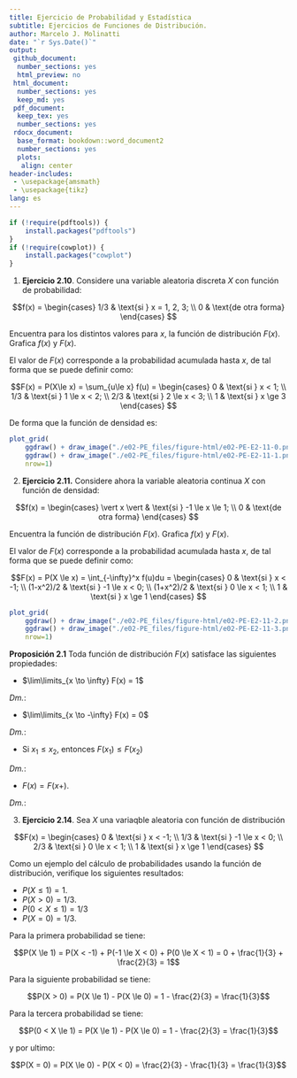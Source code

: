 ```yaml
---
title: Ejercicio de Probabilidad y Estadística
subtitle: Ejercicios de Funciones de Distribución.
author: Marcelo J. Molinatti
date: "`r Sys.Date()`"
output:
 github_document:
  number_sections: yes
  html_preview: no
 html_document:
  number_sections: yes
  keep_md: yes
 pdf_document:
  keep_tex: yes
  number_sections: yes
 rdocx_document:
  base_format: bookdown::word_document2
  number_sections: yes
  plots:
   align: center
header-includes:
 - \usepackage{amsmath}
 - \usepackage{tikz}
lang: es
---
```


```r
if (!require(pdftools)) {
    install.packages("pdftools")
}
if (!require(cowplot)) {
    install.packages("cowplot")
}
```

1. **Ejercicio 2.10**. Considere una variable aleatoria discreta $X$ con función de probabilidad:

$$f(x) = 
    \begin{cases}
        1/3 & \text{si } x = 1, 2, 3; \\
        0   & \text{de otra forma} 
    \end{cases}
$$

Encuentra para los distintos valores para $x$, la función de distribución $F(x)$. Grafica $f(x)$ y  $F(x)$.

El valor de $F(x)$ corresponde a la probabilidad acumulada hasta $x$, de tal forma que se puede definir como:

$$F(x) = P(X\le x) = \sum_{u\le x} f(u) = 
    \begin{cases}
        0 & \text{si } x < 1; \\
        1/3 & \text{si } 1 \le x < 2; \\
        2/3 & \text{si } 2 \le x < 3; \\
        1 & \text{si } x \ge 3
    \end{cases}
$$

De forma que la función de densidad es:

```r
plot_grid(
    ggdraw() + draw_image("./e02-PE_files/figure-html/e02-PE-E2-11-0.png"),
    ggdraw() + draw_image("./e02-PE_files/figure-html/e02-PE-E2-11-1.png"),
    nrow=1)
```

2. **Ejercicio 2.11.** Considere ahora la variable aleatoria continua $X$ con función de densidad:

$$f(x) = 
    \begin{cases}
        \vert x \vert & \text{si } -1 \le x \le 1; \\
        0   & \text{de otra forma}
    \end{cases}
$$

Encuentra la función de distribución $F(x)$. Grafica $f(x)$ y $F(x)$.

El valor de $F(x)$ corresponde a la probabilidad acumulada hasta $x$, de tal forma que se puede definir como:

$$F(x) = P(X \le x) = \int_{-\infty}^x f(u)du = 
    \begin{cases}
        0 & \text{si } x < -1; \\
        (1-x^2)/2 & \text{si } -1 \le x < 0; \\
        (1+x^2)/2 & \text{si } 0 \le x < 1; \\
        1 & \text{si } x \ge 1
    \end{cases}
$$

```r
plot_grid(
    ggdraw() + draw_image("./e02-PE_files/figure-html/e02-PE-E2-11-2.png"),
    ggdraw() + draw_image("./e02-PE_files/figure-html/e02-PE-E2-11-3.png"),
    nrow=1)
```

**Proposición 2.1** Toda función de distribución $F(x)$ satisface las siguientes propiedades:

* $\lim\limits_{x \to \infty} F(x) = 1$

_Dm._: 

* $\lim\limits_{x \to -\infty} F(x) = 0$

_Dm._: 

* Si $x_1 \le x_2$, entonces $F(x_1) \le F(x_2)$

_Dm._: 

* $F(x) = F(x+)$.

_Dm._: 

3. **Ejercicio 2.14**. Sea $X$ una variaqble aleatoria con función de distribución 

$$F(x) = 
    \begin{cases}
        0 & \text{si } x < -1; \\
        1/3 & \text{si } -1 \le x < 0; \\
        2/3 & \text{si } 0 \le x < 1; \\
        1 & \text{si } x \ge 1
    \end{cases}
$$

Como un ejemplo del cálculo de probabilidades usando la función de distribución, verifique los siguientes resultados:

* $P(X \le 1) = 1$.
* $P(X > 0) = 1/3$.
* $P(0 < X \le 1) = 1/3$
* $P(X = 0) = 1/3$.

Para la primera probabilidad se tiene:

$$P(X \le 1) = P(X < -1) + P(-1 \le X < 0) + P(0 \le X < 1) = 0 + \frac{1}{3} + \frac{2}{3} = 1$$

Para la siguiente probabilidad se tiene:

$$P(X > 0) = P(X \le 1) - P(X \le 0) = 1 - \frac{2}{3} = \frac{1}{3}$$

Para la tercera probabilidad se tiene:

$$P(0 < X \le 1) = P(X \le 1) - P(X \le 0) = 1 - \frac{2}{3} = \frac{1}{3}$$

y por ultimo:

$$P(X = 0) = P(X \le 0) - P(X < 0) = \frac{2}{3} - \frac{1}{3} = \frac{1}{3}$$
